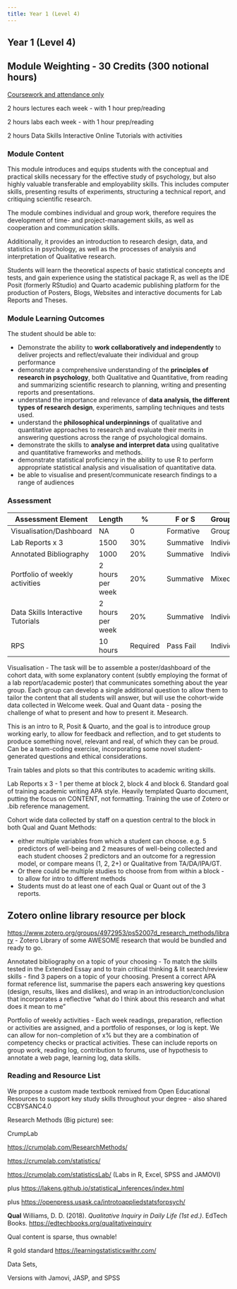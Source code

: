 ```yaml
---
title: Year 1 (Level 4)
---
```


## Year 1 (Level 4)

## Module Weighting - 30 Credits (300 notional hours)

[Coursework and attendance only]{.underline}

2 hours lectures each week - with 1 hour prep/reading

2 hours labs each week - with 1 hour prep/reading

2 hours Data Skills Interactive Online Tutorials with activities

### Module Content

This module introduces and equips students with the conceptual and
practical skills necessary for the effective study of psychology, but
also highly valuable transferable and employability skills. This
includes computer skills, presenting results of experiments, structuring
a technical report, and critiquing scientific research.

The module combines individual and group work, therefore requires the
development of time- and project-management skills, as well as
cooperation and communication skills.

Additionally, it provides an introduction to research design, data, and
statistics in psychology, as well as the processes of analysis and
interpretation of Qualitative research.

Students will learn the theoretical aspects of basic statistical
concepts and tests, and gain experience using the statistical package R,
as well as the IDE Posit (formerly RStudio) and Quarto academic
publishing platform for the production of Posters, Blogs, Websites and
interactive documents for Lab Reports and Theses.

### Module Learning Outcomes

The student should be able to:

-   Demonstrate the ability to **work collaboratively and
    independently** to deliver projects and reflect/evaluate their
    individual and group performance
-   demonstrate a comprehensive understanding of the **principles of
    research in psychology**, both Qualitative and Quantitative, from
    reading and summarizing scientific research to planning, writing and
    presenting reports and presentations.
-   understand the importance and relevance of **data analysis, the
    different types of research design**, experiments, sampling
    techniques and tests used.
-   understand the **philosophical underpinnings** of qualitative and
    quantitative approaches to research and evaluate their merits in
    answering questions across the range of psychological domains.
-   demonstrate the skills to **analyse and interpret data** using
    qualitative and quantitative frameworks and methods.
-   demonstrate statistical proficiency in the ability to use R to
    perform appropriate statistical analysis and visualisation of
    quantitative data.
-   be able to visualise and present/communicate research findings to a
    range of audiences

### Assessment

| Assessment Element                | Length           | \%       | F or S    | Group/Individual |
|-----------------------------------|------------------|----------|-----------|------------------|
| Visualisation/Dashboard           | NA               | 0        | Formative | Group            |
| Lab Reports x 3                   | 1500             | 30%      | Summative | Individual       |
| Annotated Bibliography            | 1000             | 20%      | Summative | Individual       |
| Portfolio of weekly activities    | 2 hours per week | 20%      | Summative | Mixed            |
| Data Skills Interactive Tutorials | 2 hours per week | 20%      | Summative | Individual       |
| RPS                               | 10 hours         | Required | Pass Fail | Individual       |

::: callout
Visualisation - The task will be to assemble a poster/dashboard of the
cohort data, with some explanatory content (subtly employing the format
of a lab report/academic poster) that communicates something about the
year group. Each group can develop a single additional question to allow
them to tailor the content that all students will answer, but will use
the cohort-wide data collected in Welcome week. Qual and Quant data -
posing the challenge of what to present and how to present it. Mesearch.

This is an intro to R, Posit & Quarto, and the goal is to introduce
group working early, to allow for feedback and reflection, and to get
students to produce something novel, relevant and real, of which they
can be proud. Can be a team-coding exercise, incorporating some novel
student-generated questions and ethical considerations.

Train tables and plots so that this contributes to academic writing
skills.
:::

::: callout
Lab Reports x 3 - 1 per theme at block 2, block 4 and block 6. Standard
goal of training academic writing APA style. Heavily templated Quarto
document, putting the focus on CONTENT, not formatting. Training the use
of Zotero or .bib reference management.

Cohort wide data collected by staff on a question central to the block
in both Qual and Quant Methods:

-   either multiple variables from which a student can choose. e.g. 5
    predictors of well-being and 2 measures of well-being collected and
    each student chooses 2 predictors and an outcome for a regression
    model, or compare means (1, 2, 2+) or Qualitative from TA/DA/IPA/GT.
-   Or there could be multiple studies to choose from from within a
    block - to allow for intro to different methods
-   Students must do at least one of each Qual or Quant out of the 3
    reports.
:::

::: callout-important
## Zotero online library resource per block

<https://www.zotero.org/groups/4972953/ps52007d_research_methods/library> -
Zotero Library of some AWESOME research that would be bundled and ready
to go.
:::

::: callout
Annotated bibliography on a topic of your choosing - To match the skills
tested in the Extended Essay and to train critical thinking & lit
search/review skills - find 3 papers on a topic of your choosing.
Present a correct APA format reference list, summarise the papers each
answering key questions (design, results, likes and dislikes), and wrap
in an introduction/conclusion that incorporates a reflective "what do I
think about this research and what does it mean to me"
:::

::: callout
Portfolio of weekly activities - Each week readings, preparation,
reflection or activities are assigned, and a portfolio of responses, or
log is kept. We can allow for non-completion of x% but they are a
combination of competency checks or practical activities. These can
include reports on group work, reading log, contribution to forums, use
of hypothesis to annotate a web page, learning log, data skills.
:::

### Reading and Resource List

We propose a custom made textbook remixed from Open Educational
Resources to support key study skills throughout your degree - also
shared CCBYSANC4.0

Research Methods (Big picture) see:

CrumpLab

<https://crumplab.com/ResearchMethods/>

<https://crumplab.com/statistics/>

<https://crumplab.com/statisticsLab/> (Labs in R, Excel, SPSS and
JAMOVI)

plus <https://lakens.github.io/statistical_inferences/index.html>

plus <https://openpress.usask.ca/introtoappliedstatsforpsych/>

**Qual** Williams, D. D. (2018). *Qualitative Inquiry in Daily Life (1st
ed.)*. EdTech Books. <https://edtechbooks.org/qualitativeinquiry>

Qual content is sparse, thus ownable!

R gold standard <https://learningstatisticswithr.com/>

Data Sets,

Versions with Jamovi, JASP, and SPSS
